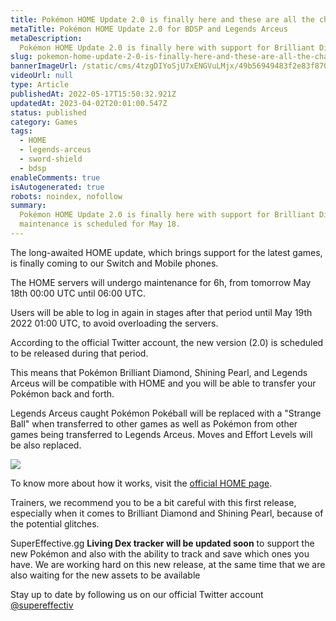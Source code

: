 ```yaml
---
title: Pokémon HOME Update 2.0 is finally here and these are all the changes
metaTitle: Pokémon HOME Update 2.0 for BDSP and Legends Arceus
metaDescription:
  Pokémon HOME Update 2.0 is finally here with support for Brilliant Diamond, Shining Pearl, and Legends Arceus.
slug: pokemon-home-update-2-0-is-finally-here-and-these-are-all-the-changes
bannerImageUrl: /static/cms/4tzgDIYoSjU7xENGVuLMjx/49b56949483f2e83f870e17718436805/0002-home-update-v2.png
videoUrl: null
type: Article
publishedAt: 2022-05-17T15:50:32.921Z
updatedAt: 2023-04-02T20:01:00.547Z
status: published
category: Games
tags:
  - HOME
  - legends-arceus
  - sword-shield
  - bdsp
enableComments: true
isAutogenerated: true
robots: noindex, nofollow
summary:
  Pokémon HOME Update 2.0 is finally here with support for Brilliant Diamond, Shining Pearl, and Legends Arceus. Server
  maintenance is scheduled for May 18.
---
```


The long-awaited HOME update, which brings support for the latest games, is finally coming to our Switch and Mobile
phones.

The HOME servers will undergo maintenance for 6h, from tomorrow May 18th 00:00 UTC until 06:00 UTC.

Users will be able to log in again in stages after that period until May 19th 2022 01:00 UTC, to avoid overloading the
servers.

According to the official Twitter account, the new version (2.0) is scheduled to be released during that period.

This means that Pokémon Brilliant Diamond, Shining Pearl, and Legends Arceus will be compatible with HOME and you will
be able to transfer your Pokémon back and forth.

Legends Arceus caught Pokémon Pokéball will be replaced with a "Strange Ball" when transferred to other games as well as
Pokémon from other games being transferred to Legends Arceus. Moves and Effort Levels will be also replaced.

![](/static/cms/4o0Y61To2b6IV9asGKmI5/d3a0286da950b1704f3a688e69707a3b/screen-transfer-switch-legends-2x.jpeg)

To know more about how it works, visit the [official HOME page](https://home.pokemon.com/en-us/move/).

Trainers, we recommend you to be a bit careful with this first release, especially when it comes to Brilliant Diamond
and Shining Pearl, because of the potential glitches.

SuperEffective.gg **Living Dex tracker will be updated soon** to support the new Pokémon and also with the ability to
track and save which ones you have. We are working hard on this new release, at the same time that we are also waiting
for the new assets to be available

Stay up to date by following us on our official Twitter account [@supereffectiv](https://twitter.com/supereffectiv)
